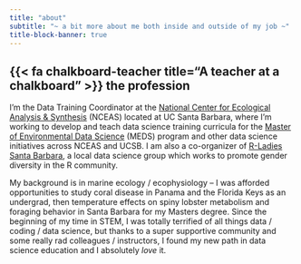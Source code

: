 ```yaml
---
title: "about"
subtitle: "~ a bit more about me both inside and outside of my job ~"
title-block-banner: true
---
```


## {{< fa chalkboard-teacher title="A teacher at a chalkboard" >}} the profession

I'm the Data Training Coordinator at the [National Center for Ecological Analysis & Synthesis](https://www.nceas.ucsb.edu/) (NCEAS) located at UC Santa Barbara, where I'm working to develop and teach data science training curricula for the [Master of Environmental Data Science](https://bren.ucsb.edu/masters-programs/master-environmental-data-science) (MEDS) program and other data science initiatives across NCEAS and UCSB. I am also a co-organizer of [R-Ladies Santa Barbara](https://www.meetup.com/rladies-santa-barbara/), a local data science group which works to promote gender diversity in the R community.

My background is in marine ecology / ecophysiology -- I was afforded opportunities to study coral disease in Panama and the Florida Keys as an undergrad, then temperature effects on spiny lobster metabolism and foraging behavior in Santa Barbara for my Masters degree. Since the beginning of my time in STEM, I was totally terrified of all things data / coding / data science, but thanks to a super supportive community and some really rad colleagues / instructors, I found my new path in data science education and I absolutely *love* it.
